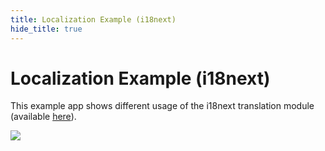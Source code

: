 ```yaml
---
title: Localization Example (i18next)
hide_title: true
---
```


# Localization Example (i18next)

This example app shows different usage of the i18next translation module (available [here](/library/modules/i18next)).

<div className="ndl-image-with-background m">

![](/library/examples/localization/i18next-screenshot.png)

<ImportButton zip="/library/examples/localization/i18next-example.zip" name="Localization Example" thumb="/library/examples/localization/i18next-screenshot.png"/>

</div>